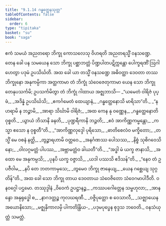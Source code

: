 ```yaml
---
title: "9.1.14 ဂန္ဓတ္ထေနသုတ္တ"
tableOfContents: false
sidebar:
  order: 6
type: "tipitaka"
basket: "su"
book: "saga"
---
```



<DynamicBreadcrumb />

<Division number="234" book="saga">

<Paragraph number="1437" book="saga">
ဧကံ သမယံ အညတရော ဘိက္ခု ကောသလေသု ဝိဟရတိ အညတရသ္မိံ ဝနသဏ္ဍေ. တေန ခေါ ပန သမယေန သော ဘိက္ခု ပစ္ဆာဘတ္တံ ပိဏ္ဍပါတပဋိက္ကန္တော ပေါက္ခရဏိံ ဩဂါဟေတွာ ပဒုမံ ဥပသိင်္ဃတိ. အထ ခေါ ယာ တသ္မိံ ဝနသဏ္ဍေ အဓိဝတ္ထာ ဒေဝတာ တဿ ဘိက္ခုနော အနုကမ္ပိကာ အတ္ထကာမာ တံ ဘိက္ခုံ သံဝေဇေတုကာမာ ယေန သော ဘိက္ခု တေနုပသင်္ကမိ; ဥပသင်္ကမိတွာ တံ ဘိက္ခုံ ဂါထာယ အဇ္ဈဘာသိ—
</Paragraph>

<Paragraph number="1438" type="verses" book="saga">
_“ယမေတံ ဝါရိဇံ ပုပ္ဖံ,_  
_အဒိန္နံ ဥပသိင်္ဃသိ;_  
_ဧကင်္ဂမေတံ ထေယျာနံ,_  
_ဂန္ဓတ္ထေနောသိ မာရိသာ”တိ._  

</Paragraph>

<Paragraph number="1439" type="verses" book="saga">
_“န ဟရာမိ န ဘဉ္ဇာမိ,_  
_အာရာ သိင်္ဃာမိ ဝါရိဇံ;_  
_အထ ကေန နု ဝဏ္ဏေန,_  
_ဂန္ဓတ္ထေနောတိ ဝုစ္စတိ._  

</Paragraph>

<Paragraph number="1440" type="verses" book="saga">
_ယွာယံ ဘိသာနိ ခနတိ,_  
_ပုဏ္ဍရီကာနိ ဘဉ္ဇတိ;_  
_ဧဝံ အာကိဏ္ဏကမ္မန္တော,_  
_ကသ္မာ ဧသော န ဝုစ္စတီ”တိ._  

</Paragraph>

<Paragraph number="1441" type="verses" book="saga">
_“အာကိဏ္ဏလုဒ္ဒေါ ပုရိသော,_  
_ဓာတိစေလံဝ မက္ခိတော;_  
_တသ္မိံ မေ ဝစနံ နတ္ထိ,_  
_တွဉ္စာရဟာမိ ဝတ္တဝေ._  

</Paragraph>

<Paragraph number="1442" type="verses" book="saga">
_အနင်္ဂဏဿ ပေါသဿ,_  
_နိစ္စံ သုစိဂဝေသိနော;_  
_ဝါလဂ္ဂမတ္တံ ပါပဿ,_  
_အဗ္ဘာမတ္တံဝ ခါယတီ”တိ._  

</Paragraph>

<Paragraph number="1443" type="verses" book="saga">
_“အဒ္ဓါ မံ ယက္ခ ဇာနာသိ,_  
_အထော မေ အနုကမ္ပသိ;_  
_ပုနပိ ယက္ခ ဝဇ္ဇာသိ,_  
_ယဒါ ပဿသိ ဧဒိသန်”တိ._  

</Paragraph>

<Paragraph number="1444" type="verses" book="saga">
_“နေဝ တံ ဥပဇီဝါမ,_  
_နပိ တေ ဘတကာမှသေ;_  
_တွမေဝ ဘိက္ခု ဇာနေယျ,_  
_ယေန ဂစ္ဆေယျ သုဂ္ဂတိန်”တိ._  

</Paragraph>

<Paragraph number="1445" book="saga">
အထ ခေါ သော ဘိက္ခု တာယ ဒေဝတာယ သံဝေဇိတော သံဝေဂမာပါဒီတိ.

</Paragraph>
</Division>

<Paragraph number="1446" type="center" book="saga">
ဝနဝဂ္ဂေါ ပဌမော.



</Paragraph>

<Paragraph number="1447" type="center" book="saga">
တဿုဒ္ဒါနံ


</Paragraph>

<Paragraph number="1448" type="verses" book="saga">
_ဝိဝေကံ ဥပဋ္ဌာနဉ္စ,_  
_ကဿပဂေါတ္တေန သမ္ဗဟုလာ;_  
_အာနန္ဒော အနုရုဒ္ဓေါ စ,_  
_နာဂဒတ္တဉ္စ ကုလဃရဏီ._  

</Paragraph>

<Paragraph number="1449" type="verses" book="saga">
_ဝဇ္ဇိပုတ္တော စ ဝေသာလီ,_  
_သဇ္ဈာယေန အယောနိသော;_  
_မဇ္ဈနှိကာလမှိ ပါကတိန္ဒြိယ-_  
_ပဒုမပုပ္ဖေန စုဒ္ဒသ ဘဝေတိ._  


</Paragraph>

<Paragraph number="1450" type="center" book="saga">
ဝနသံယုတ္တံ သမတ္တံ.
</Paragraph>